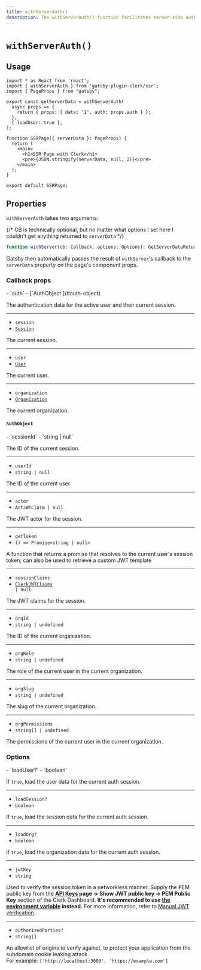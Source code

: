 ```yaml
---
title: withServerAuth()
description: The withServerAuth() function facilitates server-side authentication and provides options for data retrieval and authorization control for Clerk Components in a Gatsby application.
---
```


# `withServerAuth()`

## Usage

```tsx {{ prettier: false }}
import * as React from 'react';
import { withServerAuth } from 'gatsby-plugin-clerk/ssr';
import { PageProps } from "gatsby";

export const getServerData = withServerAuth(
  async props => {
    return { props: { data: '1', auth: props.auth } };
  },
  { loadUser: true },
);

function SSRPage({ serverData }: PageProps) {
  return (
    <main>
      <h1>SSR Page with Clerk</h1>
      <pre>{JSON.stringify(serverData, null, 2)}</pre>
    </main>
  );
}

export default SSRPage;
```

## Properties

`withServerAuth` takes two arguments:

{/* CB is technically optional, but no matter what options I set here I couldn't get anything returned to `serverData` */}

```typescript {{ prettier: false }}
function withServer(cb: Callback, options: Options): GetServerDataReturn;
```

Gatsby then automatically passes the result of `withServer`'s callback to the `serverData` property on the page's component props.

### Callback props

<Properties>
  - `auth`
  - [`AuthObject`](#auth-object)

  The authentication data for the active user and their current session.

  ---

  - `session`
  - [`Session`](#session)

  The current session.

  ---

  - `user`
  - [`User`](#user)

  The current user.

  ---

  - `organization`
  - [`Organization`](#organization)

  The current organization.
</Properties>

#### `AuthObject`

<Properties>
  - `sessionId`
  - `string | null`

  The ID of the current session.

  ---

  - `userId`
  - `string | null`

  The ID of the current user.

  ---

  - `actor`
  - `ActJWTClaim | null`

  The JWT actor for the session.

  ---

  - `getToken`
  - `() => Promise<string | null>`

  A function that returns a promise that resolves to the current user's session token; can also be used to retrieve a custom JWT template

  ---

  - `sessionClaims`
  - <code>[ClerkJWTClaims](/docs/backend-requests/resources/session-tokens#default-session-claims) | null</code>

  The JWT claims for the session.

  ---

  - `orgId`
  - `string | undefined`

  The ID of the current organization.

  ---

  - `orgRole`
  - `string | undefined`

  The role of the current user in the current organization.

  ---

  - `orgSlug`
  - `string | undefined`

  The slug of the current organization.

  ---

  - `orgPermissions`
  - `string[] | undefined`

  The permissions of the current user in the current organization.
</Properties>

### Options

<Properties>
  - `loadUser?`
  - `boolean`

  If `true`, load the user data for the current auth session.

  ---

  - `loadSession?`
  - `boolean`

  If `true`, load the session data for the current auth session.

  ---

  - `loadOrg?`
  - `boolean`

  If `true`, load the organization data for the current auth session.

  ---

  - `jwtKey`
  - `string`

  Used to verify the session token in a networkless manner. Supply the PEM public key from the **[API Keys](https://dashboard.clerk.com/last-active?path=api-keys) page -> Show JWT public key -> PEM Public Key** section of the Clerk Dashboard. **It's recommended to use [the environment variable](/docs/deployments/clerk-environment-variables) instead.** For more information, refer to [Manual JWT verification](/docs/backend-requests/handling/manual-jwt).

  ---

  - `authorizedParties?`
  - `string[]`

  An allowlist of origins to verify against, to protect your application from the subdomain cookie leaking attack.<br />For example: `['http://localhost:3000', 'https://example.com']`
</Properties>
